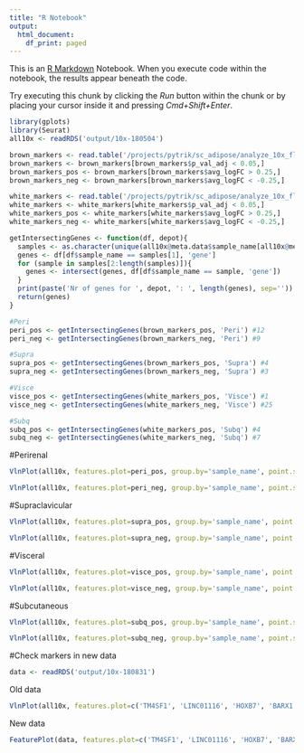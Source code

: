 ```yaml
---
title: "R Notebook"
output:
  html_document:
    df_print: paged
---
```


This is an [R Markdown](http://rmarkdown.rstudio.com) Notebook. When you execute code within the notebook, the results appear beneath the code. 

Try executing this chunk by clicking the *Run* button within the chunk or by placing your cursor inside it and pressing *Cmd+Shift+Enter*. 

```r
library(gplots) 
library(Seurat)
all10x <- readRDS('output/10x-180504')
```

```r
brown_markers <- read.table('/projects/pytrik/sc_adipose/analyze_10x_fluidigm/data/markergenes/180504/markers_10x-180504_brown', header=T)
brown_markers <- brown_markers[brown_markers$p_val_adj < 0.05,]
brown_markers_pos <- brown_markers[brown_markers$avg_logFC > 0.25,]
brown_markers_neg <- brown_markers[brown_markers$avg_logFC < -0.25,]

white_markers <- read.table('/projects/pytrik/sc_adipose/analyze_10x_fluidigm/data/markergenes/180504/markers_10x-180504_white', header=T)
white_markers <- white_markers[white_markers$p_val_adj < 0.05,]
white_markers_pos <- white_markers[white_markers$avg_logFC > 0.25,]
white_markers_neg <- white_markers[white_markers$avg_logFC < -0.25,]

getIntersectingGenes <- function(df, depot){
  samples <- as.character(unique(all10x@meta.data$sample_name[all10x@meta.data$depot == depot]))
  genes <- df[df$sample_name == samples[1], 'gene']
  for (sample in samples[2:length(samples)]){
    genes <- intersect(genes, df[df$sample_name == sample, 'gene'])
  }
  print(paste('Nr of genes for ', depot, ': ', length(genes), sep=''))
  return(genes)
}
```


```r
#Peri 
peri_pos <- getIntersectingGenes(brown_markers_pos, 'Peri') #12
peri_neg <- getIntersectingGenes(brown_markers_neg, 'Peri') #9

#Supra
supra_pos <- getIntersectingGenes(brown_markers_pos, 'Supra') #4
supra_neg <- getIntersectingGenes(brown_markers_neg, 'Supra') #3

#Visce
visce_pos <- getIntersectingGenes(white_markers_pos, 'Visce') #1
visce_neg <- getIntersectingGenes(white_markers_neg, 'Visce') #25

#Subq
subq_pos <- getIntersectingGenes(white_markers_pos, 'Subq') #4
subq_neg <- getIntersectingGenes(white_markers_neg, 'Subq') #7
```

#Perirenal

```r
VlnPlot(all10x, features.plot=peri_pos, group.by='sample_name', point.size.use=-1, nCol=2, x.lab.rot=T, size.x.use=10)
```

```r
VlnPlot(all10x, features.plot=peri_neg, group.by='sample_name', point.size.use=-1, nCol=2, x.lab.rot=T, size.x.use=10)
```

#Supraclavicular

```r
VlnPlot(all10x, features.plot=supra_pos, group.by='sample_name', point.size.use=-1, nCol=2, x.lab.rot=T, size.x.use=10)
```

```r
VlnPlot(all10x, features.plot=supra_neg, group.by='sample_name', point.size.use=-1, nCol=2, x.lab.rot=T, size.x.use=10)
```

#Visceral

```r
VlnPlot(all10x, features.plot=visce_pos, group.by='sample_name', point.size.use=-1, nCol=2, x.lab.rot=T, size.x.use=10)
```

```r
VlnPlot(all10x, features.plot=visce_neg, group.by='sample_name', point.size.use=-1, nCol=2, x.lab.rot=T, size.x.use=10)
```

#Subcutaneous

```r
VlnPlot(all10x, features.plot=subq_pos, group.by='sample_name', point.size.use=-1, nCol=2, x.lab.rot=T, size.x.use=10)
```

```r
VlnPlot(all10x, features.plot=subq_neg, group.by='sample_name', point.size.use=-1, nCol=2, x.lab.rot=T, size.x.use=10)
```

#Check markers in new data

```r
data <- readRDS('output/10x-180831')
```

Old data

```r
VlnPlot(all10x, features.plot=c('TM4SF1', 'LINC01116', 'HOXB7', 'BARX1'), group.by='sample_name', point.size.use=-1, nCol=2, x.lab.rot=T, size.x.use=10)
```

New data

```r
FeaturePlot(data, features.plot=c('TM4SF1', 'LINC01116', 'HOXB7', 'BARX1'), cols.use=c('gray', 'blue'), no.legend=F, nCol=2)
```

```r

```

